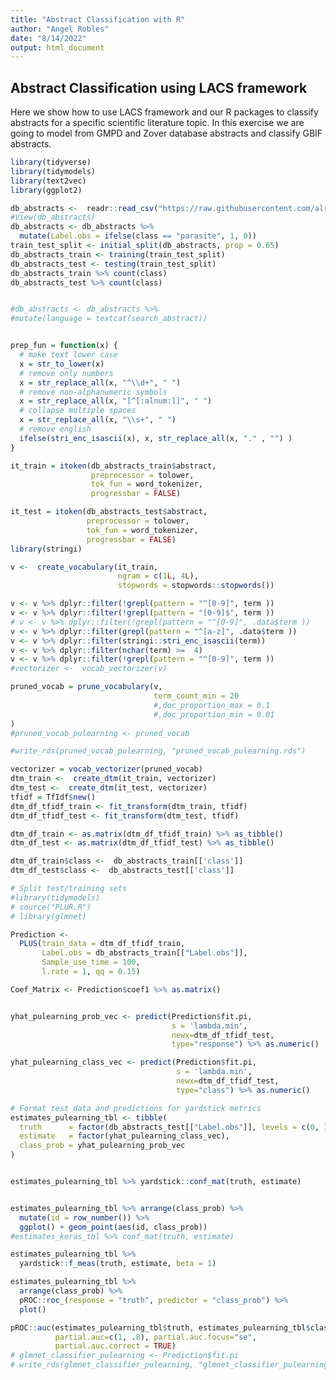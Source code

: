 ```yaml
---
title: "Abstract Classification with R"
author: "Angel Robles"
date: "8/14/2022"
output: html_document
---
```


## Abstract Classification using LACS framework
Here we show how to use LACS framework and our R packages to classify abstracts for a specific scientific literature topic. 
In this exercise we are going to model from GMPD and Zover database abstracts and classify GBIF abstracts. 


```r
library(tidyverse)
library(tidymodels)
library(text2vec)
library(ggplot2)

db_abstracts <-  readr::read_csv("https://raw.githubusercontent.com/alrobles/abstractsHostParasites/main/data-raw/df_abstracts.csv")
#View(db_abstracts)
db_abstracts <- db_abstracts %>%
  mutate(Label.obs = ifelse(class == "parasite", 1, 0))
train_test_split <- initial_split(db_abstracts, prop = 0.65)
db_abstracts_train <- training(train_test_split)
db_abstracts_test <- testing(train_test_split)
db_abstracts_train %>% count(class)
db_abstracts_test %>% count(class)


#db_abstracts <- db_abstracts %>% 
#mutate(language = textcat(search_abstract))


prep_fun = function(x) {
  # make text lower case
  x = str_to_lower(x)
  # remove only numbers
  x = str_replace_all(x, "^\\d+", " ")
  # remove non-alphanumeric symbols
  x = str_replace_all(x, "[^[:alnum:]]", " ")
  # collapse multiple spaces
  x = str_replace_all(x, "\\s+", " ")
  # remove english
  ifelse(stri_enc_isascii(x), x, str_replace_all(x, "." , "") )
}

it_train = itoken(db_abstracts_train$abstract,
                  preprocessor = tolower, 
                  tok_fun = word_tokenizer,
                  progressbar = FALSE)

it_test = itoken(db_abstracts_test$abstract,
                 preprocessor = tolower, 
                 tok_fun = word_tokenizer,
                 progressbar = FALSE)
library(stringi)

v <-  create_vocabulary(it_train, 
                        ngram = c(1L, 4L), 
                        stopwords = stopwords::stopwords())

v <- v %>% dplyr::filter(!grepl(pattern = "^[0-9]", term ))
v <- v %>% dplyr::filter(!grepl(pattern = "[0-9]$", term ))
# v <- v %>% dplyr::filter(!grepl(pattern = "^[0-9]", .data$term ))
v <- v %>% dplyr::filter(grepl(pattern = "^[a-z]", .data$term ))
v <- v %>% dplyr::filter(stringi::stri_enc_isascii(term))
v <- v %>% dplyr::filter(nchar(term) >=  4)
v <- v %>% dplyr::filter(!grepl(pattern = "^[0-9]", term ))
#vectorizer <-  vocab_vectorizer(v)

pruned_vocab = prune_vocabulary(v, 
                                term_count_min = 20
                                #,doc_proportion_max = 0.1
                                #,doc_proportion_min = 0.01
)
#pruned_vocab_pulearning <- pruned_vocab

#write_rds(pruned_vocab_pulearning, "pruned_vocab_pulearning.rds")

vectorizer = vocab_vectorizer(pruned_vocab)
dtm_train <-  create_dtm(it_train, vectorizer)
dtm_test <-  create_dtm(it_test, vectorizer)
tfidf = TfIdf$new()
dtm_df_tfidf_train <- fit_transform(dtm_train, tfidf)
dtm_df_tfidf_test <- fit_transform(dtm_test, tfidf)

dtm_df_train <- as.matrix(dtm_df_tfidf_train) %>% as_tibble() 
dtm_df_test <- as.matrix(dtm_df_tfidf_test) %>% as_tibble() 

dtm_df_train$class <-  db_abstracts_train[['class']]
dtm_df_test$class <-  db_abstracts_test[['class']]

# Split test/training sets
#library(tidymodels)
# source("PLUR.R")
# library(glmnet)

Prediction <- 
  PLUS(train_data = dtm_df_tfidf_train,
       Label.obs = db_abstracts_train[["Label.obs"]],
       Sample_use_time = 100,
       l.rate = 1, qq = 0.15)

Coef_Matrix <- Prediction$coef1 %>% as.matrix()


yhat_pulearning_prob_vec <- predict(Prediction$fit.pi, 
                                    s = 'lambda.min', 
                                    newx=dtm_df_tfidf_test, 
                                    type="response") %>% as.numeric()

yhat_pulearning_class_vec <- predict(Prediction$fit.pi, 
                                     s = 'lambda.min', 
                                     newx=dtm_df_tfidf_test, 
                                     type="class") %>% as.numeric()

# Format test data and predictions for yardstick metrics
estimates_pulearning_tbl <- tibble(
  truth      = factor(db_abstracts_test[["Label.obs"]], levels = c(0, 1)),
  estimate   = factor(yhat_pulearning_class_vec),
  class_prob = yhat_pulearning_prob_vec
)


estimates_pulearning_tbl %>% yardstick::conf_mat(truth, estimate)


estimates_pulearning_tbl %>% arrange(class_prob) %>% 
  mutate(id = row_number()) %>% 
  ggplot() + geom_point(aes(id, class_prob))
#estimates_keras_tbl %>% conf_mat(truth, estimate)

estimates_pulearning_tbl %>%
  yardstick::f_meas(truth, estimate, beta = 1)

estimates_pulearning_tbl %>%
  arrange(class_prob) %>% 
  pROC::roc_(response = "truth", predictor = "class_prob") %>% 
  plot()

pROC::auc(estimates_pulearning_tbl$truth, estimates_pulearning_tbl$class_prob,
          partial.auc=c(1, .8), partial.auc.focus="se",
          partial.auc.correct = TRUE)
# glmnet_classifier_pulearning <- Prediction$fit.pi
# write_rds(glmnet_classifier_pulearning, "glmnet_classifier_pulearning_7_9_22.rds")
```